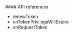 <PlatformWrapper platform="react-native">
#### API references

-   <Link target="_blank" to="{{global.API_REF_RN_ROOT_VOICE}}/class_irtcengine.html#api_irtcengine_renewtoken">renewToken</Link>
-   <Link target="_blank" to="{{global.API_REF_RN_ROOT_VOICE}}/class_irtcengineeventhandler.html#callback_irtcengineeventhandler_ontokenprivilegewillexpire">onTokenPrivilegeWillExpire</Link>
-   <Link target="_blank" to="{{global.API_REF_RN_ROOT_VOICE}}/class_irtcengineeventhandler.html#ariaid-title54">onRequestToken</Link>

</PlatformWrapper>